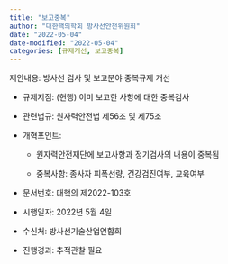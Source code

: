 ```yaml
---
title: "보고중복"
author: "대한핵의학회 방사선안전위원회"
date: "2022-05-04"
date-modified: "2022-05-04"
categories: [규제개선, 보고중복]
---
```


제안내용: 방사선 검사 및 보고분야 중복규제 개선

-   규제지점: (현행) 이미 보고한 사항에 대한 중복검사

-   관련법규: 원자력안전법 제56조 및 제75조

-   개혁포인트:

    -   원자력안전재단에 보고사항과 정기검사의 내용이 중복됨

    -   중복사항: 종사자 피폭선량, 건강검진여부, 교육여부

-   문서번호: 대핵의 제2022-103호

-   시행일자: 2022년 5월 4일

-   수신처: 방사선기술산업연합회

-   진행경과: 추적관찰 필요
